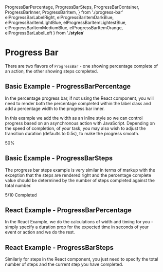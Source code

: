   ProgressBarPercentage,
  ProgressBarSteps,
  ProgressBarContainer,
  ProgressBarInner,
  ProgressBarItem,
} from './progress-bar'
  elProgressBarLabelRight,
  elProgressBarItemDarkBlue,
  elProgressBarItemLightBlue,
  elProgressBarItemLightestBlue,
  elProgressBarItemMediumBlue,
  elProgressBarItemOrange,
  elProgressBarLabelLeft
} from './__styles__'

<Meta title="ProgressBar" />

# Progress Bar

There are two flavors of `ProgressBar` - one showing percentage complete of an action, the other showing steps completed.

## Basic Example - ProgressBarPercentage

In the percentage progress bar, if not using the React component, you will need to render both the percentage completed within the label class and add a percentage width to the progress bar inner.

In this example we add the width as an inline style so we can control progress based on an asynchronous action with JavaScript. Depending on the speed of completion, of your task, you may also wish to adjust the transition duration (defaults to 0.5s), to make the progress smooth.

<Canvas>
  <Story name="Basic Example - ProgressBarPercentage">
    <ProgressBarContainer>
      <ProgressBarInner style={{ width: '50%', transitionDuration: '1s' }}>
        <ProgressBarItem className={elProgressBarItemDarkBlue} />
        <ProgressBarItem className={elProgressBarItemMediumBlue} />
        <ProgressBarItem className={elProgressBarItemLightBlue} />
        <ProgressBarItem className={elProgressBarItemLightestBlue} />
        <ProgressBarItem className={elProgressBarItemOrange} />
      </ProgressBarInner>
      <ProgressBarLabel className={elProgressBarLabelRight}>50%</ProgressBarLabel>
    </ProgressBarContainer>
  </Story>
</Canvas>

<RenderHtmlMarkup component="ProgressBar" story="Basic Example - ProgressBarPercentage" />

## Basic Example - ProgressBarSteps

The progress bar steps example is very similar in terms of markup with the exception that the steps are rendered right and the percentage complete value should be determined by the number of steps completed against the total number.

<Canvas>
  <Story name="Basic Example - ProgressBarSteps">
    <ProgressBarContainer>
      <ProgressBarInner style={{ width: '50%', transitionDuration: '1s' }}>
        <ProgressBarItem className={elProgressBarItemDarkBlue} />
        <ProgressBarItem className={elProgressBarItemMediumBlue} />
        <ProgressBarItem className={elProgressBarItemLightBlue} />
        <ProgressBarItem className={elProgressBarItemLightestBlue} />
        <ProgressBarItem className={elProgressBarItemOrange} />
      </ProgressBarInner>
      <ProgressBarLabel className={elProgressBarLabelLeft}>
        5/10 Completed
      </ProgressBarLabel>
    </ProgressBarContainer>
  </Story>
</Canvas>

<RenderHtmlMarkup component="ProgressBar" story="Basic Example - ProgressBarSteps" />

## React Example - ProgressBarPercentage

In the React Example, we do the calculations of width and timing for you - simply specify a duration prop for the expected time in seconds of your event or action and we do the rest.

<ArgsTable of={ProgressBarPercentage} />

<Canvas>
  <Story name="React Example - ProgressBarPercentage">
    <ProgressBarPercentage duration={20} />
  </Story>
</Canvas>

<RenderHtmlMarkup component="ProgressBar" story="React Example - ProgressBarPercentage" />

## React Example - ProgressBarSteps

Similarly for steps in the React component, you just need to specify the total number of steps and the current step you have completed.

<ArgsTable of={ProgressBarSteps} />

<Canvas>
  <Story name="React Example - ProgressBarSteps">
    <ProgressBarSteps currentStep={7} numberSteps={7} />
  </Story>
</Canvas>

<RenderHtmlMarkup component="ProgressBar" story="React Example - ProgressBarSteps" />
